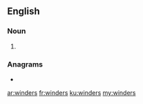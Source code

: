 ==English==

===Noun===
{{head|en|noun plural form}}

# {{plural of|winder|lang=en}}

===Anagrams===
* {{l|en|rewinds}}

[[ar:winders]]
[[fr:winders]]
[[ku:winders]]
[[my:winders]]
